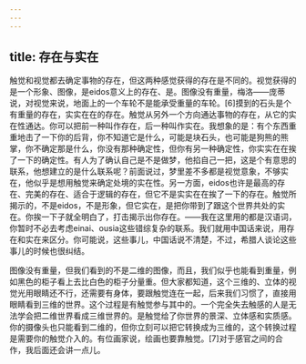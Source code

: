 ```yaml
---
---
---
```

title: 存在与实在
---




触觉和视觉都去确定事物的存在，但这两种感觉获得的存在是不同的。视觉获得的是一个形象、图像，是eidos意义上的存在、是。图像没有重量，梅洛——庞蒂说，对视觉来说，地面上的一个车轮不是能承受重量的车轮。[6]摸到的石头是个有重量的存在，实实在在的存在。触觉从另外一个方向通达事物的存在，从它的实在性通达。你可以把前一种叫作存在，后一种叫作实在。我想象的是：有个东西重重地击了一下你的后背，你不知道它是什么，可能是块石头，也可能是狗熊的熊掌，你不确定那是什么，你没有那种确定性，但你有另一种确定性，你实实在在挨了一下的确定性。有人为了确认自己是不是做梦，他掐自己一把，这是个有意思的联系，他想建立的是什么联系呢？前面说过，梦里差不多都是视觉意象，不够实在，他似乎是想用触觉来确定处境的实在性。另一方面，eidos也许是最高的存在、完美的存在、适合于逻辑的存在，但它不是实实在在挨了一下的存在。触觉所揭示的，不是eidos，不是形象，但它实在，是把你带到了跟这个世界共处的实在。你挨一下子就全明白了，打击揭示出你存在。——我在这里用的都是汉语词，你暂时不必去考虑einai、ousia这些错综复杂的联系。我们就用中国话来说，用存在和实在来区分。你可能说，这些事儿，中国话说不清楚，不过，希腊人谈论这些事儿的时候也很纠结。

图像没有重量，但我们看到的不是二维的图像，而且，我们似乎也能看到重量，例如黑色的柜子看上去比白色的柜子分量重。但大家都知道，这个三维的、立体的视觉光用眼睛还不行，还需要有身体，要跟触觉连在一起，后来我们习惯了，直接用眼睛看到三维的世界。这个过程是有触觉参与其中的。一个完全失去触感的人是无法学会把二维世界看成三维世界的。是触觉给了你世界的景深、立体感和实质感。你的摄像头也只能看到二维的，但你立刻可以把它转换成为三维的，这个转换过程是需要你的触觉介入的。有位画家说，绘画也要靠触觉。[7]对于感官之间的合作，我后面还会讲一点儿。